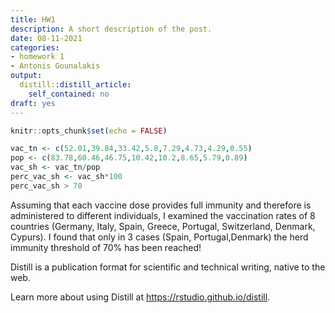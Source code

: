 ```yaml
---
title: HW1
description: A short description of the post.
date: 08-11-2021
categories:
- homework 1
- Antonis Gounalakis
output:
  distill::distill_article:
    self_contained: no
draft: yes
---
```



```r
knitr::opts_chunk$set(echo = FALSE)

vac_tn <- c(52.01,39.84,33.42,5.8,7.29,4.73,4.29,0.55)
pop <- c(83.78,60.46,46.75,10.42,10.2,8.65,5.79,0.89)
vac_sh <- vac_tn/pop
perc_vac_sh <- vac_sh*100
perc_vac_sh > 70
```
Assuming that each vaccine dose provides full immunity and therefore is administered to different individuals, I examined the vaccination rates of 8 countries (Germany, Italy, Spain, Greece, Portugal, Switzerland, Denmark, Cypurs). I found that only in 3 cases (Spain, Portugal,Denmark) the herd immunity threshold of 70% has been reached!

Distill is a publication format for scientific and technical writing, native to the web.

Learn more about using Distill at <https://rstudio.github.io/distill>.


